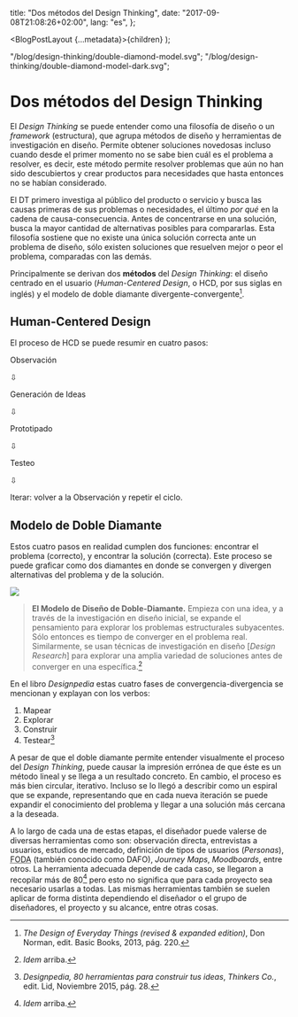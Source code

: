   title: "Dos métodos del Design Thinking",
  date: "2017-09-08T21:08:26+02:00",
  lang: "es",
};

  <BlogPostLayout {...metadata}>{children}</BlogPostLayout>
);

  "/blog/design-thinking/double-diamond-model.svg";
  "/blog/design-thinking/double-diamond-model-dark.svg";

# Dos métodos del Design Thinking

El _Design Thinking_ se puede entender como una filosofía de diseño o un _framework_ (estructura), que agrupa métodos de diseño y herramientas de investigación en diseño. Permite obtener soluciones novedosas incluso cuando desde el primer momento no se sabe bien cuál es el problema a resolver, es decir, este método permite resolver problemas que aún no han sido descubiertos y crear productos para necesidades que hasta entonces no se habían considerado.

El <abbr>DT</abbr> primero investiga al público del producto o servicio y busca las causas primeras de sus problemas o necesidades, el último _por qué_ en la cadena de <span className="nowrap">causa-consecuencia</span>. Antes de concentrarse en una solución, busca la mayor cantidad de alternativas posibles para compararlas. Esta filosofía sostiene que no existe una única solución correcta ante un problema de diseño, sólo existen soluciones que resuelven mejor o peor el problema, comparadas con las demás.

Principalmente se derivan dos **métodos** del _Design Thinking_: el diseño centrado en el usuario (_<span className="nowrap">Human-Centered</span> Design_, o <abbr>HCD</abbr>, por sus siglas en inglés) y el modelo de doble diamante <span className="nowrap">divergente-convergente</span>[^1].

## Human-Centered Design

El proceso de <abbr>HCD</abbr> se puede resumir en cuatro pasos:

<div
  className="p2 mb2 tc break-inside-avoid break-before-avoid"
  style={{ lineHeight: 1 }}
>
  <p>Observación</p>
  <p>⇩</p>
  <p>Generación de Ideas</p>
  <p>⇩</p>
  <p>Prototipado</p>
  <p>⇩</p>
  <p>Testeo</p>
  <p>⇩</p>
  <p>Iterar: volver a la Observación y repetir el ciclo.</p>
</div>

## Modelo de Doble Diamante

Estos cuatro pasos en realidad cumplen dos funciones: encontrar el problema (correcto), y encontrar la solución (correcta). Este proceso se puede graficar como dos diamantes en donde se convergen y divergen alternativas del problema y de la solución.

<picture>
  <source
    srcset={doubleDiamondImageDark}
    media="(prefers-color-scheme: dark)"
  />
  <img src={doubleDiamondImage} />
</picture>

> **El Modelo de Diseño de Doble-Diamante.** Empieza con una idea, y a través de la investigación en diseño inicial, se expande el pensamiento para explorar los problemas estructurales subyacentes. Sólo entonces es tiempo de converger en el problema real. Similarmente, se usan técnicas de investigación en diseño [*Design Research*] para explorar una amplia variedad de soluciones antes de converger en una específica.[^2]

En el libro _Designpedia_ estas cuatro fases de convergencia-divergencia se mencionan y explayan con los verbos:

1. Mapear
2. Explorar
3. Construir
4. Testear[^3]

A pesar de que el doble diamante permite entender visualmente el proceso del _Design Thinking_, puede causar la impresión errónea de que éste es un método lineal y se llega a un resultado concreto. En cambio, el proceso es más bien circular, iterativo. Incluso se lo llegó a describir como un espiral que se expande, representando que en cada nueva iteración se puede expandir el conocimiento del problema y llegar a una solución más cercana a la deseada.

A lo largo de cada una de estas etapas, el diseñador puede valerse de diversas herramientas como son: observación directa, entrevistas a usuarios, estudios de mercado, definición de tipos de usuarios (_Personas_), <abbr title="Fortalezas, Oportunidades, Debilidades, Amenazas">FODA</abbr> (también conocido como <abbr>DAFO</abbr>), _Journey Maps_, _Moodboards_, entre otros. La herramienta adecuada depende de cada caso, se llegaron a recopilar más de 80[^4] pero esto no significa que para cada proyecto sea necesario usarlas a todas. Las mismas herramientas también se suelen aplicar de forma distinta dependiendo el diseñador o el grupo de diseñadores, el proyecto y su alcance, entre otras cosas.

[^1]: _The Design of Everyday Things (revised & expanded edition)_, Don Norman, edit. Basic Books, 2013, pág. 220.
[^2]: _Idem_ arriba.
[^3]: _Designpedia, 80 herramientas para construir tus ideas_, _Thinkers Co._, edit. Lid, Noviembre 2015, pág. 28.
[^4]: _Idem_ arriba.
